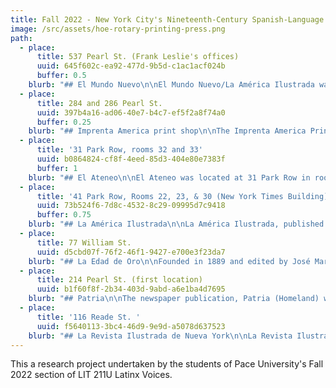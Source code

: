 ```yaml
---
title: Fall 2022 - New York City's Nineteenth-Century Spanish-Language Press
image: /src/assets/hoe-rotary-printing-press.png
path:
  - place:
      title: 537 Pearl St. (Frank Leslie's offices)
      uuid: 645f602c-ea92-477d-9b5d-c1ac1acf024b
      buffer: 0.5
    blurb: "## El Mundo Nuevo\n\nEl Mundo Nuevo/La América Ilustrada was a biweekly magazine published in New York between 1871-1875. It initially started in the offices of Mr. and Mrs. Frank Leslie on Pearl Street. The magazine included eye-catching illustrations, which the Leslie organization prioritized but worked to stay away for its tendency toward sensationalism. An excerpt from the reading states, “El Mundo Nuevo/La América Ilustrada turned into a marketable commodity for a designated segment of the middle-class readership”(187). The magazine had certain identities that it encouraged its readers to align themselves with one being “residents or citizens of the United States who took pride in their cultural Hispanism” or as “elite Spanish Americans” (187). The “midwife” of El Mundo Nuevo's birth was Enrique Piñeyro, who was the magazine editor. He was a Cuban refugee who came to the U.S at the beginning of the Ten Years’ War in 1868. Pineyro had great aspirations for the magazine, which he structured into a “illustrated encyclopedia” including things like “belletristic essays, serialized novels, descriptive and scientific engravings, poetry, and digested important international and local news” (188). Piñeyro’s initial editorial promise to the magazine was “an essentially artistic and literary publication, original and American”(188).\n\nThere is only 6 different libraries that has existing copies of El Mundo Nuevo. • New York Public Library System • Newberry Library (in Chicago) • Dallas Theological Seminary • University of Texas Libraries • The Claremont Colleges • University of California, NRLF\n\nPhoto credits: Newberry Library Google Earth,\_[https://earth.google.com/web/@40.71409601,-74.00241183,5.64091721a,399.90611393d,35y,11.63163453h,0t,0r/data=CjYSNBIgY2NjOGJhYWVhYjg5MTFlODg4N2U3MWQ2MDFiMTRkNzUiEHJ1bXNleV93aGVyZV8xMDE](https://earth.google.com/web/@40.71409601,-74.00241183,5.64091721a,399.90611393d,35y,11.63163453h,0t,0r/data=CjYSNBIgY2NjOGJhYWVhYjg5MTFlODg4N2U3MWQ2MDFiMTRkNzUiEHJ1bXNleV93aGVyZV8xMDE)\_Historical Maps Around the World: New York 1852,\_[https://earth.google.com/web/@40.71409601,-74.00241183,5.64091721a,399.90611393d,35y,11.63163453h,0t,0r/data=CjYSNBIgY2NjOGJhYWVhYjg5MTFlODg4N2U3MWQ2MDFiMTRkNzUiEHJ1bXNleV93aGVyZV8xMDE](https://earth.google.com/web/@40.71409601,-74.00241183,5.64091721a,399.90611393d,35y,11.63163453h,0t,0r/data=CjYSNBIgY2NjOGJhYWVhYjg5MTFlODg4N2U3MWQ2MDFiMTRkNzUiEHJ1bXNleV93aGVyZV8xMDE)\_OldNYC,\_[https://www.oldnyc.org/#718561f-a](https://www.oldnyc.org/)\n\nWork Cited: Silva Gruesz, Kirsten. “Brave Mundo Nuevo: The Marketing of Transnational Spanish Culture.” Ambassadors of Culture The Transamerican Origins of Latino Writing, Princeton University Press, 2002, pp.186-196. WorldCat,\_[https://www.worldcat.org/title/mundo-nuevo/oclc/7513527\\&referer=brief\\_results](https://www.worldcat.org/title/mundo-nuevo/oclc/7513527\\&referer=brief_results)\n"
  - place:
      title: 284 and 286 Pearl St.
      uuid: 397b4a16-ad06-40e7-b4c7-ef5f2a8f74a0
      buffer: 0.25
    blurb: "## Imprenta America print shop\n\nThe Imprenta America Print Shop, home of several prints like\_El Porvenir, Borinquen, and La Patria, aided largely in creating a voice for many during the Cuban revolution. While today there isn't much to see, with an obscure towing company taking its place and leaving behind years of history, the Cuban Revolutionary Party wouldn't have found their voice without this incredible print shop.\n"
  - place:
      title: '31 Park Row, rooms 32 and 33'
      uuid: b0864824-cf8f-4eed-85d3-404e80e7383f
      buffer: 1
    blurb: "## El Ateneo\n\nEl Ateneo was located at 31 Park Row in rooms 32 and 33. El Ateneo was published in newspaper format and focused on literature, commentary, and illustrations. It’s ideological stance was to form pan hispanism and hemispheric integration. El Ateneo appealed to American manufacturers in order to advertise to the Spanish speaking community. According to Nicolás Kanellos’s A Brief History of Hispanic Periodicals in the United States, publications like El Ateneo “placed hispanic immigrant communities in the United States on the international cultural map” (64). It was a place that had a designated space just for essayists, fiction writers and poets all from Spanish America and the United States. El Ateneo informed the people and institutes of Spanish American countries of the United States educational, scientific and agricultural advances so that these countries could follow them in order to form a path of success. It is important to note though that it still remained connected to its cultural accomplishments of the Hispanic community.\_\_\L\_ \_ \_ \_ \_ \_ \_ \_ \_ \_ \_ \_ \_ \_ \_ \_ \_ \_ \_ \_ \_ \_ \_ \_ \_ \_ \_ \_ \_ \_ \_ \_\n\nWorks Cited\n\nKanellos, Nicolás, and Helvetia Martell. Hispanic Periodicals in the United States, Origins to 1960 : A Brief History and Comprehensive Bibliography. Arte Público Press, 2000.\n\nPhotos:\_\n\n[https://books.google.com/books?id=nZMxAQAAMAAJ\\&printsec=frontcover\\&source=gbs\\_ge\\_summary\\_r\\&cad=0#v=onepage\\&q\\&f=false](https://books.google.com/books?id=nZMxAQAAMAAJ\\&printsec=frontcover\\&source=gbs_ge_summary_r\\&cad=0#v=onepage\\&q\\&f=false)\_ [https://www.nyc-architecture.com/SCC/SCC012.htm](https://www.nyc-architecture.com/SCC/SCC012.htm)\n"
  - place:
      title: '41 Park Row, Rooms 22, 23, & 30 (New York Times Building)'
      uuid: 73b524f6-7d8c-4532-8c29-09995d7c9418
      buffer: 0.75
    blurb: "## La América Ilustrada\n\nLa América Ilustrada, published from 1871 to 1875, was housed in 41 Park Row, Rooms 22, 23, and 30. La América Ilustrada is often talked about in conjunction with El Mundo Nuevo as the two newspapers merged. They had many of the same authors and editors like Colombian poet Rafael Pombo and Puerto Rican educator Eugenio Maria de Hostos, who aimed to educate and advocate for Latino communities (like Cubanindependence from Spain during the Ten Year’s war). In fact, “at the height of its influence, the paper helped direct U.S. policy toward Cuba during the Ten Years War by publicizing the ‘martyrdom’ of poet Juan Clemente Zenea, who had been ambushed and imprisoned while on his way from New York to Cuba on a diplomatic peace mission” (Gruesz 162). La América Ilustrada, along with El Mundo Nuevo, consisted of two main editors, Enrique Piñeyro and Juan de Armas. Piñeyro was a Cuban literate and activist who took part in the Antillean pro independence organization, the Junta Central Republicana de Cuba y Puerto Rico, and took over the editorship of La Revolucion de Cuba. Juan de Armas, born in 1842, was involved in other publications in the United States such as “La Aurora,” La America, and soon his own publication, El Ateneo. Other contributing writers to La America Ilustrada include Rafael Pumbo and Isabel Prieto. Rafael Pumbo was a successor and biweekly writer. Born in 1833 to an elite family, Pumbo grew up to be a Colombian poet, diplomat, and editor who resided in New York and Washington for two decades before returning to Colombia in 1872. Isabel Prieto started off as an anonymous writer under the name “I.A.P” where she would publish poems in response to the misogynistic writings published by the male dominated publication companies. She soon made herself known in a piece in El Mundo Nuevo and continued her publishings from then on. 41 Park Row was the site of an Old Brick Church called the \"Brick Presbyterian Church\" in the late 1700s, which John McComb Sr built. Once the church moved uptown, the New York Times co-founder Edward B. Wesley bought part of the building for their publication site. The building was reconstructed into an even bigger building that is now 13 stories tall. It is described as \"New York's loftiest and most beautiful building,\" according to the New York Times. Pace University has owned the building since 1951 till now. 41 Park Row was designated to be considered as a New York City landmark in 1999. 41 Park Row used to house the Pace University bookstore and gym in 2017 and 2019. The building is now converted into an art gallery, classrooms, and offices. Pace University has owned the building for over 70 years now. \_ \_ \_ \_ \_\_\n\nWorks Cited Dunlap, David W. “150th Anniversary: 1851-2001; Six Buildings That Share One Story”. The New York Times. November 14, 2001.\_[https://www.nytimes.com/2001/11/14/news/150th-anniversary-1851-2001-six-buildings-t](https://www.nytimes.com/2001/11/14/news/150th-anniversary-1851-2001-six-buildings-t)\_hat-share-one-story.html\n\nGruesz, Kirsten Silva. “The Deep Roots of Our America: Two New Worlds, and Their Resistors.” Ambassadors of Culture: The Transamerican Origins of Latino Writing, vol. 44, Princeton University Press, 2002, pp. 161–204. JSTOR,\_[https://doi.org/10.2307/j.ctv173f24b.9](https://doi.org/10.2307/j.ctv173f24b.9). Accessed 15 Oct. 2022.\n\nTorres-Cuevas, Eduardo. “La Guerra de los Diez Años en los fondos de Colección Cubana de la Biblioteca Nacional de Cuba José Martí: acervo imprescindible para la historia de Cuba.” Revista de la Biblioteca Nacional de Cuba José Martí, vol. 1, 2018, pp. 11-12.\_[https://ufdcimages.uflib.ufl.edu/AA/00/06/82/07/00165/REVISTA%20BNCJM%202-2018%20TOMO%20II.pdf](https://ufdcimages.uflib.ufl.edu/AA/00/06/82/07/00165/REVISTA%20BNCJM%202-2018%20TOMO%20II.pdf)\n"
  - place:
      title: 77 William St.
      uuid: d5cbd07f-76f2-46f1-9427-e700e3f23da7
    blurb: "## La Edad de Oro\n\nFounded in 1889 and edited by José Martí, La Edad de Oro, is a publication dedicated to educating and entertaining “los niño de América.” Meaning “The Golden Age”, La Edad de Oro provided poems, essays, and other written words to the children of America. The monthly magazine lasted four months, which translates to four issues. It was located at 77 William Street, though this location no longer exists as it was replaced by the headquarters of Goldman Sachs, an investment bank. The first edition was published in July of 1889 and contains a dedication and farewell section as well as two poems, two stories, and three essays. Each issue contained poems, stories, and essays that displayed Martí’s idealism and the importance he placed on educating the youth. “The purpose of La Edad de Oro,” Martí wrote, “is for children in the Americas to know how people lived before, how we live today, in America, and in other lands as well” ([http://cubanthinkers.domains.uflib.ufl.edu/la-edad-de-oro-1889/](http://cubanthinkers.domains.uflib.ufl.edu/la-edad-de-oro-1889/)). Martí wanted to close the divide between different races and socioeconomic statuses by teaching compassion to children through this magazine. For example, there is a poem in the publication called “Los Zapaticos de Rosa” where two children of different socioeconomic status meet on a beach. One child is barefoot meanwhile the other wears little red shoes and it ends with the rich child giving her shoes to the other child. This poem showcases the divide between classes and encourages children to lessen the division by having compassion for those less fortunate. La Edad de Oro lasted only 4 issues due to conflicting views between Jose Martí and another editor, A. Dacosta Gomez. Gomez believed children should be taught to fear a single god, while Martí believed that gods were not based in reality and instead were the “poetry of imagination” (“La Edad De Oro”). in teaching children to fear God, Martí believed he would be lying to his readers, thus the end of La Edad de Oro came. Distributed in Cuba, U.S., Spain, and Venezuela, La Edad de Oro is still distributed and a part of many children’s curriculum to this day. The impact of this publication is great, and it deserves more recognition and coverage. Most information on the magazine exists in Spanish, making these grand ideas inaccessible to non-Spanish speakers. The first issue and volume is available in its entirety on the website, Gutenberg.com. Copies of the publication are also available at Fordham Library, Columbia Library, and the Public Library of Suffolk County. Some\_scholarly articles or chapters in books that have been written about La Edad de Oro are\_Hispania by Fernando G. Campoamor and Revista Hispánica Moderna by Herminio Almendros. These scholarly articles were written in Spanish in the 20th Century and mainly talk about Martí's vision for children literature based on translations. It's available to purchase on various websites listed as used and the price ranges from $7.99 to $19.99. However, making La Edad de Oro more accessible to non-Spanish speaking American children should be a priority in this field.\n\nWorks Cited: Picture:\_[https://images.app.goo.gl/62BCaqBhFAUSwGrU6](https://images.app.goo.gl/62BCaqBhFAUSwGrU6)\_ \_ \_ \_ \_ \_ \_ \_ \_ \_ \_ \_ \_ \_ \_ \_ \_ \_ \_ \_ \_ \_ \_ \_ \_ \_ \_ \_ \_ \_ \_ \_ \_ \_ \_ \_[https://www.gutenberg.org/files/19898/19898-h/19898-h.htm](https://www.gutenberg.org/files/19898/19898-h/19898-h.htm)\n\nCuba, Pearl of the Caribbean,\_[http://cubanthinkers.domains.uflib.ufl.edu/la-edad-de-oro-1889/](http://cubanthinkers.domains.uflib.ufl.edu/la-edad-de-oro-1889/).\n\nCampoamor, Fernando G. “La Edad de Oro de José Martí, Texto de Los Niños Cubanos.” Hispania, vol. 24, no. 2, 1941, pp. 178–79. JSTOR,\_[https://doi.org/10.2307/332545](https://doi.org/10.2307/332545).\n\n“La Edad De Oro.” EcuRed,\_[https://www.ecured.cu/La\\_Edad\\_de\\_Oro](https://www.ecured.cu/La_Edad_de_Oro).\n\nElizalde, Rosa Miriam. “Walking New York with Cuba's Revolutionary Poet.” The Nation, 12 Aug. 2015,\_[https://www.thenation.com/article/archive/walking-new-york-with-cubas-revolutionary-poet/](https://www.thenation.com/article/archive/walking-new-york-with-cubas-revolutionary-poet/).\_\n\nE. F. Revista Hispánica Moderna, vol. 24, no. 2/3, 1958, pp. 231–231. JSTOR,\_[http://www.jstor.org/stable/30202283](http://www.jstor.org/stable/30202283).\n"
  - place:
      title: 214 Pearl St. (first location)
      uuid: b1f60f8f-2b34-403d-9abd-a6e1ba4d7695
    blurb: "## Patria\n\nThe newspaper publication, Patria (Homeland) was originally created in the 1890's by Jose Martí during the last phase of the Cuban Revolution for independence. The papers publication site was located on, or around, what is now 214 Pearl St., which is about a 7 minute walk from our main campus building here in New York.\_ \_ \_ \_ \_ \_ \_ \_ \_ \_ \_ \_ \_ \_ \_ \_ \_ \_ \_ \_ \_ \_ \_ \_ \_ \_ \_ \_ \_ \_\n\nPatria, or free fatherland, began its circulation during Marti’s exile in New York, with it’s first publication being on March 14, 1892 created to show a sense of ‘truth’; one of his passions, which he wound up using as a weapon. The publication itself was written at a time where there was a quiet, yet influential movement going on within Latinx writing.\_ \_ \_ \_ \_ \_ \_ \_ \_ \_ \_ \_ \_ \_ \_ \_ \_ \_\n\nThe purpose of creating this publication began as an outlet for his activism, giving the Latinx community in New York a voice and revolutionize the idea of fighting for their own independence. This was similar to the American freedom that prospered around him, despite the marginalized groups within the country and imperialistic motives that impacted his community in and outside of the United States.\_ \_ \_ \_ \_ \_ \_ \_ \_ \_ \_ \_ \_ \_ \_ \_ \_ \_ \_ \_ \_ \_ \_ \_ \_ \_ \_ \_ \_ \_ \_ \_ \_ \_ \_ \_ \_ \_ \_ \_ \_ \_ \_\n\nDuring our research, we found a scholarly article on JSTOR that discusses Jose Marti’s newspaper, Patria (Homeland). We found a JSTOR political article from the book Cuban Studies entitled “José Martí and the Politics of Journalism” by Eileen McGovern, where she discusses the monumental impact Martí’s writing had at the time. McGovern includes the purpose behind the newspaper by quoting Martí directly from the first publication. Marti writes that the purpose of the publication is, “To come together and to love, and to live in the passion of the truth, this newspaper is born” (McGovern 124). According to Martí, “truth” had been his passion and weapon to which he believed would free Cuba. Patria exhibits Martí’s passion and truth in fighting for independence of the Latinx community.\n\nWorks Cited:\n\nKanellos, Nicolás, and Helvetia Martell. Hispanic Periodicals in the United States, Origins to 1960: A Brief History and Comprehensive Bibliography. Houston, Arte Publico Press, 1999. Mcgovern, Eileen. \"José Martí and the Politics of Journalism.\" Cuban Studies, vol. 25, 1995, pp. 123-46. JSTOR,\_[www.jstor.org/stable/24486085](http://www.jstor.org/stable/24486085). Accessed 12 Oct. 2022. \\\nNavarro, Oleski Miranda. \"The Periodical Patria and Racial Mobilization in the Last War for Cuban Independence.\" Age of Revolutions, 7 May 2018, [ageofrevolutions.com/2018/05/07/the-periodical-patria-and-racial-mobilization-in-the-last-war-for-cuban-independence/](ageofrevolutions.com/2018/05/07/the-periodical-patria-and-racial-mobilization-in-the-last-war-for-cuban-independence/). Accessed 12 Oct. 2022.\\\n\"Patria New York, N.Y. - 1898.\" Library of Congress,\_[www.loc.gov/item/sn86071646/](http://www.loc.gov/item/sn86071646/). Accessed 12 Oct. 2022.\n"
  - place:
      title: '116 Reade St. '
      uuid: f5640113-3bc4-46d9-9e9d-a5078d637523
    blurb: "## La Revista Ilustrada de Nueva York\n\nLa Revista Ilustrada de Nueva York (1882-?) was located at 124 Chamber Street. La Revista specialized in short novels, poetry, fashion commentary, and illustrations. This broad specialization thoroughly informed readers in a variety of subjects aside from day-to-day news. This publication company served as a platform for “renowned living writers of the Hispanic world (Kanellos 67). La Revista highlighted the work of renowned authors such as Juan Valera and Rubén Darío, and it famously served as the first newspaper company to publish José Martí’s Nuestra America. The company served an audience of middle and upper class Hispanics from a wide range of locations, even attracting readers in the Caribbean, Central, South America, and the Phillippines. La Revista Ilustrada “saw itself as thoroughly modern and progressive and identified highly with American technology, industrial, and scientific advancement” (Kanellos 68). According to author, Celso Rodriguez in “The Hispanic American Historical Review,” “…Although the emphasis of the magazine was to promote Spanish values, it offered a diversity of\_ intellectual interests, including topics dealing with the United States and Europe” (Rodríguez 763). With its progressive attitude and modern identity, La Revista Ilustrada de Nueva York promoted pan-Hispanic unity in resisting American interventionism and modern-day colonialism.\n\nWork Cited: Bolet Peraza, N. “La Revista Ilustrada De Nueva York.” 1882. de Beer, Gabriella. “IN PURSUIT OF ‘LA REVISTA ILUSTRADA,’ A 19th CENTURY NEW YORK MAGAZINE.” Bilingual Review / La Revista Bilingüe, vol. 4, 1977, pp. 145–146. Kanellos Nicolás. A Brief History of Hispanic Periodicals in the United States. Arte Publico Press, 2000. N. W. Ayer & Son's American Newspaper Annual. N.W. Ayer & Son, 1891. Rodríguez, Celso. “The Hispanic American Historical Review.” Vol. 57, no. 4, 1977.\n\nPhoto Credit: Repositoria Centroame de Patrimonio Cultural\_[https://repositorio.iiarte.ucr.ac.cr/handle/123456789/39;jsessionid=97EFCCBC014A18827A693912255BFA76](https://repositorio.iiarte.ucr.ac.cr/handle/123456789/39;jsessionid=97EFCCBC014A18827A693912255BFA76)\_Street Easy\_[https://streeteasy.com/building/124-chambers-street-new\\_york](https://streeteasy.com/building/124-chambers-street-new_york)\_La Revista Ilustrada de Nueva York. Colección de la Fundación John Boulton.\_[http://escritosdeunsalvaje.blogspot.com/2011/03/algo-mas-acerca-de-la-repatriacion-de.html](http://escritosdeunsalvaje.blogspot.com/2011/03/algo-mas-acerca-de-la-repatriacion-de.html)\n"
---
```


This a research project undertaken by the students of Pace University's Fall 2022 section of LIT 211U Latinx Voices.
